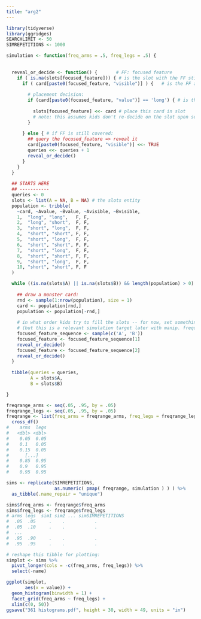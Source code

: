 ```yaml
---
title: "arg2"
---
```

```r
library(tidyverse)
library(ggridges)
SEARCHLIMIT <- 50
SIMREPETITIONS <- 1000
```

```r
simulation <- function(freq_arms = .5, freq_legs = .5) {
  
  
  reveal_or_decide <- function() {       # FF: focused feature
    if ( is.na(slots[focused_feature])) { # is the slot with the FF still empty?
      if ( card[paste0(focused_feature, "visible")] ) {   # is the FF already visible?
        
        # placement decision:
        if (card[paste0(focused_feature, "value")] == 'long') { # is the FF long?
          
          slots[focused_feature] <<- card # place this card in slot
          # note: this assumes kids don't re-decide on the slot upon seeing card!
        }
        
      } else { # if FF is still covered:
        ## query the focused_feature => reveal it
        card[paste0(focused_feature, "visible")] <<- TRUE
        queries <<- queries + 1
        reveal_or_decide()
      }
    }
  }
  
  ## STARTS HERE
  ## -----------
  queries <- 0
  slots <- list(A = NA, B = NA) # the slots entity
  population <- tribble(
    ~card, ~Avalue, ~Bvalue, ~Avisible, ~Bvisible,
    1,  "long", "long",   F, F,
    2,  "long", "short",  F, F,
    3,  "short", "long",  F, F,
    4,  "short", "short", F, F,
    5,  "short", "long",  F, F,
    6,  "short", "short", F, F,
    7,  "short", "long",  F, F,
    8,  "short", "short", F, F,
    9,  "short", "long",  F, F,
    10, "short", "short", F, F
  )

  while ((is.na(slots$A) || is.na(slots$B)) && length(population) > 0) {
    
    ## draw a monster card:
    rnd <- sample(1:nrow(population), size = 1)
    card <- population[rnd,]
    population <- population[-rnd,]
    
    # in what order kids try to fill the slots -- for now, set something simple
    # (but this is a relevant simulation target later with manip. frequencies!)
    focused_feature_sequence <- sample(c('A', 'B'))
    focused_feature <- focused_feature_sequence[1]
    reveal_or_decide()
    focused_feature <- focused_feature_sequence[2]
    reveal_or_decide()
  }
  
  tibble(queries = queries,
         A = slots$A,
         B = slots$B)

}
```

```r
freqrange_arms <- seq(.05, .95, by = .05)
freqrange_legs <- seq(.05, .95, by = .05)
freqrange <- list(freq_arms = freqrange_arms, freq_legs = freqrange_legs) %>% 
  cross_df()
#    arms  legs
#   <dbl> <dbl>
#    0.05  0.05
#    0.1   0.05
#    0.15  0.05
#      [...]
#    0.85  0.95
#    0.9   0.95
#    0.95  0.95

sims <- replicate(SIMREPETITIONS,
                  as.numeric( pmap( freqrange, simulation ) ) ) %>%
  as_tibble(.name_repair = "unique")

sims$freq_arms <- freqrange$freq_arms
sims$freq_legs <- freqrange$freq_legs
# arms legs  sim1 sim2 ... simSIMREPETITIONS
#  .05  .05     .    .           .
#  .05  .10     .    .           .
#  ...
#  .95  .90     .    .           .
#  .95  .95     .    .           .

# reshape this tibble for plotting:
simplot <- sims %>% 
  pivot_longer(cols = -c(freq_arms, freq_legs)) %>% 
  select(-name)

ggplot(simplot,
       aes(x = value)) +
  geom_histogram(binwidth = 1) +
  facet_grid(freq_arms ~ freq_legs) +
  xlim(c(0, 50))
ggsave("361 histograms.pdf", height = 30, width = 49, units = "in")
```


